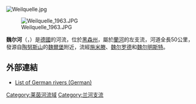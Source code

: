 [[Image:Weilquelle.jpg|right]]
{{coord|50|28|26|N|8|15|50|E|display=title}}

[[Image:Weilquelle_1963.JPG|thumb]]

'''魏尔河'''（{{lang-de|Weil}}，{{IPA-de|vaɪ̯l|-|De-Weil.ogg}}）是[[德國|德國]]的河流，位於[[黑森州|黑森州]]，屬於[[兰河_(德国)|蘭河]]的左支流，河道全長50公里，發源自[[陶努斯山|陶努斯山]]的[[威爾堡|魏爾堡]]附近，流經[[施米滕|施米滕]]、[[魏尔罗德|魏尔罗德]]和[[魏尔明斯特|魏尔明斯特]]。

==外部連結==
*[https://web.archive.org/web/20111002023916/http://www.weblexikon.de/Liste_der_Fl%c3%bcsse_in_Deutschland.html List of German rivers (German)]

{{Germany-geo-stub}}
[[Category:莱茵河流域|Category:莱茵河流域]]
[[Category:兰河支流|Category:兰河支流]]